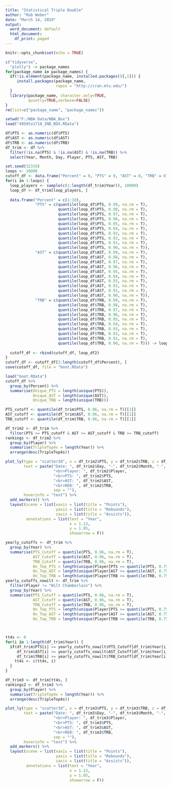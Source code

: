 ---
title: "Statistical Triple Double"
author: "Rob Weber"
date: "March 14, 2019"
output:
  word_document: default
  html_document:
    df_print: paged
---

```{r setup, include=FALSE}
knitr::opts_chunk$set(echo = TRUE)

c("tidyverse", 
  "plotly") -> package_names  
for(package_name in package_names) {
  if(!is.element(package_name, installed.packages()[,1])) {
     install.packages(package_name,
                      repos = "http://cran.mtu.edu/")
  }
  library(package_name, character.only=TRUE,
          quietly=TRUE,verbose=FALSE)
}
rm(list=c("package_name", "package_names"))

setwd("F:/NBA Data/NBA_Box")
load("4950to1718_IND_BOX.RData")
```

```{r Cleaning Up}
df$PTS <- as.numeric(df$PTS)
df$AST <- as.numeric(df$AST)
df$TRB <- as.numeric(df$TRB)
df_trim <- df %>%
  filter(!is.na(PTS) & !is.na(AST) & !is.na(TRB)) %>%
  select(Year, Month, Day, Player, PTS, AST, TRB)
```

```{r Testing, eval=FALSE}
set.seed(32319)
loops <- 10000
cutoff_df <- data.frame("Percent" = 0, "PTS" = 0, "AST" = 0, "TRB" = 0)
for(i in 1:loops) {
  loop_players <- sample(c(1:length(df_trim$Year)), 10000)
  loop_df <- df_trim[loop_players, ]
  
  data.frame("Percent" = c(1:10), 
             "PTS" = c(quantile(loop_df$PTS, 0.99, na.rm = T), 
                       quantile(loop_df$PTS, 0.98, na.rm = T), 
                       quantile(loop_df$PTS, 0.97, na.rm = T), 
                       quantile(loop_df$PTS, 0.96, na.rm = T), 
                       quantile(loop_df$PTS, 0.95, na.rm = T), 
                       quantile(loop_df$PTS, 0.94, na.rm = T), 
                       quantile(loop_df$PTS, 0.93, na.rm = T), 
                       quantile(loop_df$PTS, 0.92, na.rm = T), 
                       quantile(loop_df$PTS, 0.91, na.rm = T), 
                       quantile(loop_df$PTS, 0.90, na.rm = T)), 
             "AST" = c(quantile(loop_df$AST, 0.99, na.rm = T), 
                       quantile(loop_df$AST, 0.98, na.rm = T), 
                       quantile(loop_df$AST, 0.97, na.rm = T), 
                       quantile(loop_df$AST, 0.96, na.rm = T), 
                       quantile(loop_df$AST, 0.95, na.rm = T), 
                       quantile(loop_df$AST, 0.94, na.rm = T), 
                       quantile(loop_df$AST, 0.93, na.rm = T), 
                       quantile(loop_df$AST, 0.92, na.rm = T), 
                       quantile(loop_df$AST, 0.91, na.rm = T), 
                       quantile(loop_df$AST, 0.90, na.rm = T)), 
             "TRB" = c(quantile(loop_df$TRB, 0.99, na.rm = T), 
                       quantile(loop_df$TRB, 0.98, na.rm = T), 
                       quantile(loop_df$TRB, 0.97, na.rm = T), 
                       quantile(loop_df$TRB, 0.96, na.rm = T), 
                       quantile(loop_df$TRB, 0.95, na.rm = T), 
                       quantile(loop_df$TRB, 0.94, na.rm = T), 
                       quantile(loop_df$TRB, 0.93, na.rm = T), 
                       quantile(loop_df$TRB, 0.92, na.rm = T), 
                       quantile(loop_df$TRB, 0.91, na.rm = T), 
                       quantile(loop_df$TRB, 0.90, na.rm = T))) -> loop_df2
  
  cutoff_df <- rbind(cutoff_df, loop_df2)
}
cutoff_df <- cutoff_df[2:length(cutoff_df$Percent), ]
save(cutoff_df, file = "boot.RData")
```

```{r}
load("boot.RData")
cutoff_df %>%
  group_by(Percent) %>%
  summarise(Unique_PTS = length(unique(PTS)), 
            Unique_AST = length(unique(AST)), 
            Unique_TRB = length(unique(TRB)))

PTS_cutoff <- quantile(df_trim$PTS, 0.96, na.rm = T)[[1]]
AST_cutoff <- quantile(df_trim$AST, 0.96, na.rm = T)[[1]]
TRB_cutoff <- quantile(df_trim$TRB, 0.96, na.rm = T)[[1]]

df_trim2 <- df_trim %>%
  filter(PTS >= PTS_cutoff & AST >= AST_cutoff & TRB >= TRB_cutoff)
rankings <- df_trim2 %>%
  group_by(Player) %>%
  summarise(TripleTop4s = length(Year)) %>%
  arrange(desc(TripleTop4s))
```

```{r}
plot_ly(type = "scatter3d", x = df_trim2$PTS, y = df_trim2$TRB, z = df_trim2$AST, color = df_trim2$Year, mode = "markers", 
        text = paste("Date: ", df_trim2$Day, "-", df_trim2$Month, "-", df_trim2$Year, 
                     "<br>Player: ", df_trim2$Player, 
                     "<br>PTS: ", df_trim2$PTS, 
                     "<br>AST: ", df_trim2$AST, 
                     "<br>REB: ", df_trim2$TRB,
                     sep = ""), 
        hoverinfo = "text") %>%
  add_markers() %>%
  layout(scene = list(xaxis = list(title = "Points"), 
                      yaxis = list(title = "Rebounds"), 
                      zaxis = list(title = "Assists")), 
         annotations = list(text = "Year", 
                            x = 1.13, 
                            y = 1.05, 
                            showarrow = F))
```

```{r}
yearly_cutoffs <- df_trim %>%
  group_by(Year) %>%
  summarise(PTS_Cutoff = quantile(PTS, 0.96, na.rm = T), 
            AST_Cutoff = quantile(AST, 0.96, na.rm = T), 
            TRB_Cutoff = quantile(TRB, 0.96, na.rm = T), 
            On_Top_PTS = length(unique(Player[PTS >= quantile(PTS, 0.75, na.rm = T)])) / length(unique(Player)), 
            On_Top_AST = length(unique(Player[AST >= quantile(AST, 0.75, na.rm = T)])) / length(unique(Player)), 
            On_Top_TRB = length(unique(Player[TRB >= quantile(TRB, 0.75, na.rm = T)])) / length(unique(Player)))
yearly_cutoffs_nowilt <- df_trim %>%
  filter(Player != "Wilt Chamberlain") %>%
  group_by(Year) %>%
  summarise(PTS_Cutoff = quantile(PTS, 0.96, na.rm = T), 
            AST_Cutoff = quantile(AST, 0.96, na.rm = T), 
            TRB_Cutoff = quantile(TRB, 0.96, na.rm = T), 
            On_Top_PTS = length(unique(Player[PTS >= quantile(PTS, 0.75, na.rm = T)])) / length(unique(Player)), 
            On_Top_AST = length(unique(Player[AST >= quantile(AST, 0.75, na.rm = T)])) / length(unique(Player)), 
            On_Top_TRB = length(unique(Player[TRB >= quantile(TRB, 0.75, na.rm = T)])) / length(unique(Player)))



tt4s <- 0
for(i in 1:length(df_trim$Year)) {
  if(df_trim$PTS[i] >= yearly_cutoffs_nowilt$PTS_Cutoff[df_trim$Year[i] == yearly_cutoffs_nowilt$Year] & 
     df_trim$AST[i] >= yearly_cutoffs_nowilt$AST_Cutoff[df_trim$Year[i] == yearly_cutoffs_nowilt$Year] & 
     df_trim$TRB[i] >= yearly_cutoffs_nowilt$TRB_Cutoff[df_trim$Year[i] == yearly_cutoffs_nowilt$Year]) {
    tt4s <- c(tt4s, i)
  }
}

df_trim3 <- df_trim[tt4s, ]
rankings2 <- df_trim3 %>%
  group_by(Player) %>%
  summarise(TripleTop4s = length(Year)) %>%
  arrange(desc(TripleTop4s))
```

```{r}
plot_ly(type = "scatter3d", x = df_trim3$PTS, y = df_trim3$TRB, z = df_trim3$AST, color = df_trim3$Year, mode = "markers", 
        text = paste("Date: ", df_trim3$Day, "-", df_trim3$Month, "-", df_trim3$Year, 
                     "<br>Player: ", df_trim3$Player, 
                     "<br>PTS: ", df_trim3$PTS, 
                     "<br>AST: ", df_trim3$AST, 
                     "<br>REB: ", df_trim3$TRB,
                     sep = ""), 
        hoverinfo = "text") %>%
  add_markers() %>%
  layout(scene = list(xaxis = list(title = "Points"), 
                      yaxis = list(title = "Rebounds"), 
                      zaxis = list(title = "Assists")), 
         annotations = list(text = "Year", 
                            x = 1.13, 
                            y = 1.05, 
                            showarrow = F))
```

